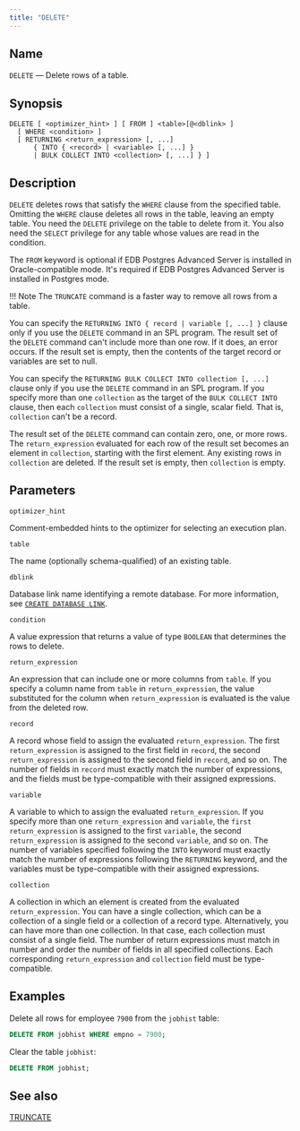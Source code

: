 ```yaml
---
title: "DELETE"
---
```


<div id="delete" class="registered_link"></div>

## Name

`DELETE` &mdash; Delete rows of a table.

## Synopsis

```text
DELETE [ <optimizer_hint> ] [ FROM ] <table>[@<dblink> ]
  [ WHERE <condition> ]
  [ RETURNING <return_expression> [, ...]
      { INTO { <record> | <variable> [, ...] }
      | BULK COLLECT INTO <collection> [, ...] } ]
```

## Description

`DELETE` deletes rows that satisfy the `WHERE` clause from the specified table. Omitting the `WHERE` clause deletes all rows in the table, leaving an empty table. You need the `DELETE` privilege on the table to delete from it. You also need the `SELECT` privilege for any table whose values are read in the condition.

The `FROM` keyword is optional if EDB Postgres Advanced Server is installed in Oracle-compatible mode. It's required if EDB Postgres Advanced Server is installed in Postgres mode.

!!! Note
    The `TRUNCATE` command is a faster way to remove all rows from a table.

You can specify the `RETURNING INTO { record | variable [, ...] }` clause only if you use the `DELETE` command in an SPL program. The result set of the `DELETE` command can't include more than one row. If it does, an error occurs. If the result set is empty, then the contents of the target record or variables are set to null.

You can specify the `RETURNING BULK COLLECT INTO collection [, ...]` clause only if you use the `DELETE` command in an SPL program. If you specify more than one `collection` as the target of the `BULK COLLECT INTO` clause, then each `collection` must consist of a single, scalar field. That is, `collection` can't be a record. 

The result set of the `DELETE` command can contain zero, one, or more rows. The `return_expression` evaluated for each row of the result set becomes an element in `collection`, starting with the first element. Any existing rows in `collection` are deleted. If the result set is empty, then `collection` is empty.

## Parameters

`optimizer_hint`

 Comment-embedded hints to the optimizer for selecting an execution plan.

`table`

 The name (optionally schema-qualified) of an existing table.

`dblink`

 Database link name identifying a remote database. For more information, see [`CREATE DATABASE LINK`](21_create_public_database_link).

`condition`

 A value expression that returns a value of type `BOOLEAN` that determines the rows to delete.

`return_expression`

 An expression that can include one or more columns from `table`. If you specify a column name from `table`  in `return_expression`, the value substituted for the column when `return_expression` is evaluated is the value from the deleted row.

`record`

 A record whose field to assign the evaluated `return_expression`. The first `return_expression` is assigned to the first field in `record`, the second `return_expression` is assigned to the second field in `record`, and so on. The number of fields in `record` must exactly match the number of expressions, and the fields must be type-compatible with their assigned expressions.

`variable`

 A variable to which to assign the evaluated `return_expression`. If you specify more than one `return_expression` and `variable`, the `first return_expression` is assigned to the first `variable`, the second `return_expression` is assigned to the second `variable`, and so on. The number of variables specified following the `INTO` keyword must exactly match the number of expressions following the `RETURNING` keyword, and the variables must be type-compatible with their assigned expressions.

`collection`

 A collection in which an element is created from the evaluated `return_expression`. You can have a single collection, which can be a collection of a single field or a collection of a record type. Alternatively, you can have more than one collection. In that case, each collection must consist of a single field. The number of return expressions must match in number and order the number of fields in all specified collections. Each corresponding `return_expression` and `collection` field must be type-compatible.

## Examples

Delete all rows for employee `7900` from the `jobhist` table:

```sql
DELETE FROM jobhist WHERE empno = 7900;
```

Clear the table `jobhist`:

```sql
DELETE FROM jobhist;
```

## See also

[TRUNCATE](75_truncate/#truncate)
